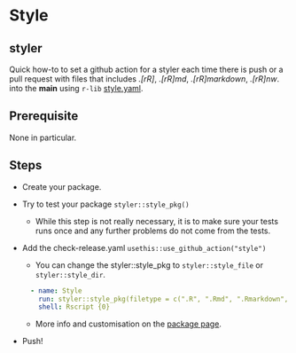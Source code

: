 # Style

## styler

Quick how-to to set a github action for a styler each time there is push or a pull request with files that includes *.[rR]*, *.[rR]md*, *.[rR]markdown*, *.[rR]nw*. into the **main** using `r-lib` [style.yaml](https://github.com/r-lib/actions/blob/v2-branch/examples/style.yaml).

## Prerequisite

None in particular.

## Steps

-   Create your package.

-   Try to test your package `styler::style_pkg()`

    -   While this step is not really necessary, it is to make sure your tests runs once and any further problems do not come from the tests.

-   Add the check-release.yaml `usethis::use_github_action("style")`

    -   You can change the styler::style_pkg to ```styler::style_file``` or ```styler::style_dir```.
    ```yaml
      - name: Style
        run: styler::style_pkg(filetype = c(".R", ".Rmd", ".Rmarkdown", ".Rnw"))
        shell: Rscript {0}
    ```

    -   More info and customisation on the [package page](https://styler.r-lib.org/articles/styler.html).  
-   Push!
